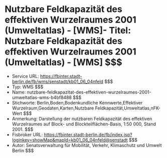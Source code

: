 # Nutzbare Feldkapazität des effektiven Wurzelraumes 2001 (Umweltatlas) - [WMS]- Titel: Nutzbare Feldkapazität des effektiven Wurzelraumes 2001 (Umweltatlas) - [WMS] $$$
- Service URL: https://fbinter.stadt-berlin.de/fb/wms/senstadt/kb01_06_04nfeld $$$
- Typ: WMS $$$
- Name: nutzbare-feldkapazitat-des-effektiven-wurzelraumes-2001-umweltatlas-wms-b4bf8488 $$$
- Stichworte: Berlin,Boden,Bodenkundliche Kennwerte,Effektiver Wurzelraum,Geodaten,Karten,Nutzbare Feldkapazität,Umweltatlas,nFK-Wert $$$
- Anmerkung: Darstellung der nutzbaren Feldkapazität des effektiven Wurzelraumes auf Block- und Blockteilflächen-Basis, 1:50 000, Stand 2001. $$$
- Fisbroker URL: https://fbinter.stadt-berlin.de/fb/index.jsp?loginkey=showMap&mapId=kb01_06_04nfeld@senstadt $$$
- Autor: Senatsverwaltung für Mobilität, Verkehr, Klimaschutz und Umwelt Berlin $$$
